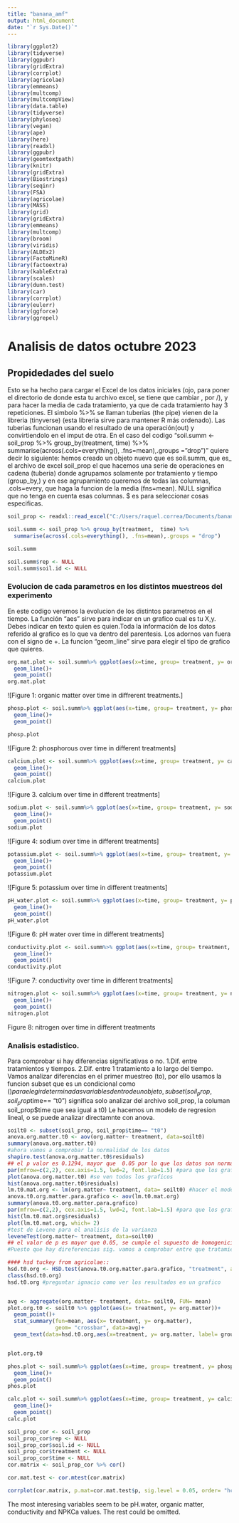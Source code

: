 ---
title: "banana_amf"
output: html_document
date: "`r Sys.Date()`"
---

```{r, include=FALSE}
library(ggplot2)
library(tidyverse)
library(ggpubr)
library(gridExtra)
library(corrplot)
library(agricolae)
library(emmeans)
library(multcomp)
library(multcompView)
library(data.table)
library(tidyverse)
library(phyloseq)
library(vegan)
library(ape)
library(here)
library(readxl)
library(ggpubr)
library(geomtextpath)
library(knitr)
library(gridExtra)
library(Biostrings)
library(seqinr)
library(FSA)
library(agricolae)
library(MASS)
library(grid)
library(gridExtra)
library(emmeans)
library(multcomp)
library(broom)
library(viridis)
library(ALDEx2)
library(FactoMineR)
library(factoextra)
library(kableExtra)
library(scales)
library(dunn.test)
library(car)
library(corrplot)
library(eulerr)
library(ggforce)
library(ggrepel)
```


# Analisis de datos octubre 2023

## Propidedades del suelo

Esto se ha hecho para cargar el Excel de los datos iniciales (ojo, para poner el directorio de donde esta tu archivo excel, se tiene que cambiar \, por /), y para hacer la media de cada tratamiento, ya que de cada tratamiento hay 3 repeticiones. El simbolo %>% se llaman tuberias (the pipe) vienen de la libreria (tinyverse) (esta libreria sirve para mantener R más ordenado). Las tuberias funcionan usando el resultado de una operación(out) y convirtiendolo en el imput de otra. En el caso del codigo  "soil.summ <- soil_prop %>% group_by(treatment,  time) %>% summarise(across(.cols=everything(), .fns=mean),.groups = "drop")" quiere decir lo siguiente: hemos creado un objeto nuevo que es soil.summ, que es_ el archivo de excel soil_prop el que hacemos una serie de operaciones en cadena (tuberia) donde agrupamos solamente por tratamiento y tiempo (group_by,) y en ese agrupamiento queremos de todas las columnas, .cols=every, que haga la funcion de la media (fns=mean). NULL significa que no tenga en cuenta esas columnas. $ es para seleccionar cosas especificas. 
```{r Import, include=TRUE}
soil_prop <- readxl::read_excel("C:/Users/raquel.correa/Documents/banana_microbiome/raw_files/soil_prop_2.xlsx")

soil.summ <- soil_prop %>% group_by(treatment,  time) %>% 
  summarise(across(.cols=everything(), .fns=mean),.groups = "drop")

soil.summ

soil.summ$rep <- NULL
soil.summ$soil.id <- NULL
```

### Evolucion de cada parametros en los distintos muestreos del experimento

En este codigo veremos la evolucion de los distintos parametros en el tiempo. 
La función "aes" sirve para indicar en un grafico cual es tu X,y. Debes indicar en texto quien es quien.Toda la información de los datos referido al grafico es lo que va dentro del parentesis. Los adornos van fuera con el signo de +. La funcion "geom_line" sirve para elegir el tipo de grafico que quieres. 

```{r Materia organica plot, include= TRUE}
org.mat.plot <- soil.summ%>% ggplot(aes(x=time, group= treatment, y= org.matter, col= treatment))+
  geom_line()+
  geom_point()
org.mat.plot

```
![Figure 1: organic matter over time in diffrerent treatments.]

```{r Fosforo plot, include=TRUE}
phosp.plot <- soil.summ%>% ggplot(aes(x=time, group= treatment, y= phosphorus, col= treatment))+
  geom_line()+
  geom_point()

phosp.plot

```
![Figure 2: phosphorous over time in different treatments]

```{r Calcium plot, include=TRUE}
calcium.plot <- soil.summ%>% ggplot(aes(x=time, group= treatment, y= calcium, col= treatment))+
  geom_line()+
  geom_point()
calcium.plot

```
![Figure 3. calcium over time in different treatments]

```{r sodium plot, include=TRUE}
sodium.plot <- soil.summ%>% ggplot(aes(x=time, group= treatment, y= sodium, col= treatment))+
  geom_line()+
  geom_point()
sodium.plot
```
![Figure 4: sodium over time in different treatments]


```{r postassium plot, include=TRUE}
potassium.plot <- soil.summ%>% ggplot(aes(x=time, group= treatment, y= potassium, col= treatment))+
  geom_line()+
  geom_point()
potassium.plot
```
![Figure 5: potassium over time in different treatments]


```{r pH agua plot, include=TRUE}
pH_water.plot <- soil.summ%>% ggplot(aes(x=time, group= treatment, y= ph.water, col= treatment))+
  geom_line()+
  geom_point()
pH_water.plot
```
![Figure 6: pH water over time in different treatments]

```{r conductivity plot, include=TRUE}
conductivity.plot <- soil.summ%>% ggplot(aes(x=time, group= treatment, y= conductivity, col= treatment))+
  geom_line()+
  geom_point()
conductivity.plot
```
![Figure 7: conductivity over time in different treatments]

```{r nitrogen plot, include=TRUE}

nitrogen.plot <- soil.summ%>% ggplot(aes(x=time, group= treatment, y= nitrogen, col= treatment))+
  geom_line()+
  geom_point()
nitrogen.plot

```
Figure 8: nitrogen over time in different treatments


### Analisis estadistico.
Para comprobar si hay diferencias significativas o no. 
1.Dif. entre tratamientos y tiempos. 
2.Dif. entre 1 tratamiento a lo largo del tiempo. 
Vamos analizar diferencias en el primer muestreo (to), por ello usamos la funcion subset que es un condicional como ($) para elegir determinadas variables dentro de un objeto, subset(soil_prop, soil_prop$time== "t0") significa solo analizar del archivo soil_prop, la columan soil_prop$time que sea igual a t0)
Le hacemos un modelo de regresion lineal, o se puede analizar directamnte con anova. 


```{r Materia organica stats, include=TRUE}
soilt0 <- subset(soil_prop, soil_prop$time== "t0")
anova.org.matter.t0 <- aov(org.matter~ treatment, data=soilt0)
summary(anova.org.matter.t0)
#ahora vamos a comprobar la normalidad de los datos 
shapiro.test(anova.org.matter.t0$residuals)
## el p valor es 0.1294, mayor que  0.05 por lo que los datos son normales. Comprobamos ademas con grafico de histograma y qqplot.(este ultimo grafico es mejor que se haga con el lm)
par(mfrow=c(2,2), cex.axis=1.5, lwd=2, font.lab=1.5) #para que los graficos se vean juntos duda
plot(anova.org.matter.t0) #se ven todos los graficos
hist(anova.org.matter.t0$residuals)
lm.t0.mat.org <- lm(org.matter~ treatment, data= soilt0) #hacer el modelo de regresion
anova.t0.org.matter.para.grafico <- aov(lm.t0.mat.org)
summary(anova.t0.org.matter.para.grafico)
par(mfrow=c(2,2), cex.axis=1.5, lwd=2, font.lab=1.5) #para que los graficos se vean juntos
hist(lm.t0.mat.org$residuals)
plot(lm.t0.mat.org, which= 2)
#test de Levene para el analisis de la varianza
leveneTest(org.matter~ treatment, data=soilt0)
## el valor de p es mayor que 0.05, se cumple el supuesto de homogenicidad de varianzas.
#Puesto que hay direferencias sig. vamos a comprobar entre que tratamientos. POST-HOC.

#### hsd tuckey from agricolae::
hsd.t0.org <- HSD.test(anova.t0.org.matter.para.grafico, "treatment", alpha = 0.05)$groups %>% rownames_to_column(var= "treatment")
class(hsd.t0.org)
hsd.t0.org #preguntar ignacio como ver los resultados en un grafico



```


```{r plot org t0}

avg <- aggregate(org.matter~ treatment, data= soilt0, FUN= mean)
plot.org.t0 <- soilt0 %>% ggplot(aes(x= treatment, y= org.matter))+
  geom_point()+
  stat_summary(fun=mean, aes(x= treatment, y= org.matter),
               geom= "crossbar", data=avg)+
  geom_text(data=hsd.t0.org,aes(x=treatment, y= org.matter, label= groups), nudge_x= 0.2, nudge_y= 0.2)


plot.org.t0
```


```{r Phos, echo= FALSE}
phos.plot <- soil.summ%>% ggplot(aes(x=time, group= treatment, y= phosphorus, col= treatment))+
  geom_line()+
  geom_point()
phos.plot
```

```{r Calc, echo= FALSE}
calc.plot <- soil.summ%>% ggplot(aes(x=time, group= treatment, y= calcium, col= treatment))+
  geom_line()+
  geom_point()
calc.plot
```


```{r Correlogram, echo=FALSE}
soil_prop_cor <- soil_prop
soil_prop_cor$rep <- NULL
soil_prop_cor$soil.id <- NULL
soil_prop_cor$treatment <- NULL
soil_prop_cor$time <- NULL
cor.matrix <- soil_prop_cor %>% cor()

cor.mat.test <- cor.mtest(cor.matrix)

corrplot(cor.matrix, p.mat=cor.mat.test$p, sig.level = 0.05, order= "hclust", type= "upper", method= "number", insig = "pch", pch=4,number.cex = 0.75)
```

The most interesing variables seem to be pH.water, organic matter, conductivity and NPKCa values. The rest could be omitted. 

